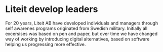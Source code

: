 # Liteit develop leaders
For 20 years, Liteit AB have developed individuals and managers through self awarenes programs originated from Swedish military. Initially all excersises was based on pen and paper, but over time we have changed way of working by introducing digital alternatives, based on software helping us progressing more effective.


